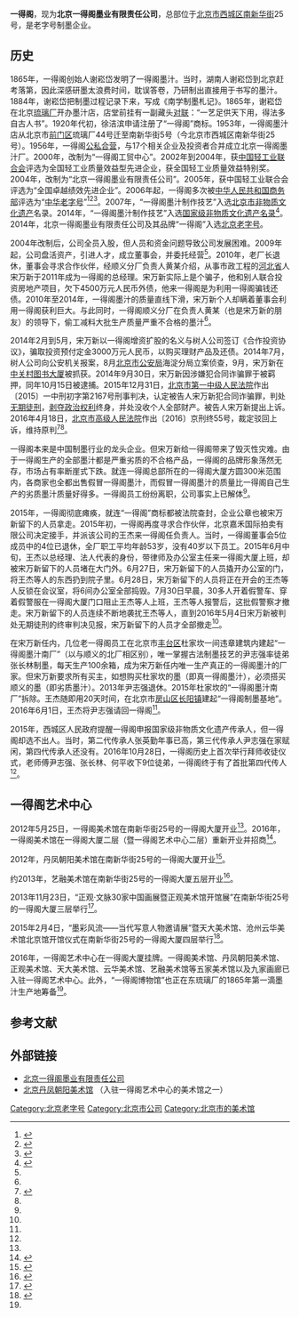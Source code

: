 {{中国非物质文化遗产
|级别 = 国
|省区市 = 北京
|名称 = 一得阁墨汁制作技艺
|图片 = YIDEGE_LOGO.png
|申报地区或单位 = [[北京市|北京市]][[西城区|西城区]]
|分类 = 传统技艺
|序号 = 1339
|编号项目 = Ⅷ—225
|登录时间 = 2014年
}}
{{Infobox company
| name = 北京一得阁墨业有限责任公司
| name_en = Beijing Yidege Ink Co.,Ltd.
| logo = 
| logo_size = 
| logo_caption = 
| image = Yidege headquarters at Liulichang (20200827151452).jpg
| image_size =
| image_caption = 位于南新华街25号的一得阁商务楼
| other_name = 
| ISIN = 
| local_code_name = CN
| local_code = 91110102101623207P
| type = 有限责任公司
| industry = 工美
| foundation = 1865年
| founder = 
| location = [[北京市|北京市]][[西城区|西城区]][[南新华街|南新华街]]25号
| area_served = 
| key_people = 夏钢寨（董事长）<br />何平（技术总监）
| products = [[墨|墨汁]]、印泥、墨块
| services = 
| owner = 
| homepage = {{URL|http://www.yidege.com.cn/}}
}}
'''一得阁'''，现为'''北京一得阁墨业有限责任公司'''，总部位于[[北京市|北京市]][[西城区|西城区]][[南新华街|南新华街]]25号，是老字号制墨企业。

==历史==
1865年，一得阁创始人谢崧岱发明了一得阁墨汁。当时，湖南人谢崧岱到北京赶考落第，因此深感研墨太浪费时间，耽误答卷，乃研制出直接用于书写的墨汁。1884年，谢崧岱把制墨过程记录下来，写成《南学制墨札记》。1865年，谢崧岱在北京[[琉璃厂|琉璃厂]]开办墨汁店，店堂前挂有一副藏头[[对联|对联]]：“一艺足供天下用，得法多自古人书”。1920年代初，徐洁滨申请注册了“一得阁”商标。1953年，一得阁墨汁店从北京市[[前门区|前门区]]琉璃厂44号迁至南新华街5号（今北京市西城区南新华街25号）。1956年，一得阁[[公私合营|公私合营]]，与17个相关企业及投资者合并成立北京一得阁墨汁厂。2000年，改制为“一得阁工贸中心”。2002年到2004年，获[[中国轻工业联合会|中国轻工业联合会]]评选为全国轻工业质量效益型先进企业，获全国轻工业质量效益特别奖。2004年，改制为“北京一得阁墨业有限责任公司”。2005年，获中国轻工业联合会评选为“全国卓越绩效先进企业”。2006年起，一得阁多次被[[中华人民共和国商务部|中华人民共和国商务部]]评选为“[[中华老字号|中华老字号]]”<ref>{{Cite web|url = http://www.yidegegongsi.com/about/aboutus-248.html|title = 关于我们|author = |date = |publisher = 北京一得阁墨业有限责任公司|language = |accessdate = 2017-03-22|quote = |archive-url = https://web.archive.org/web/20170424152900/http://www.yidegegongsi.com/about/aboutus-248.html|archive-date = 2017-04-24|dead-url = yes}}</ref><ref name=zixun>{{Cite web |url = http://news.artxun.com/shoucangpin-1711-8554514.shtml |title = 八年一剑 老字号一得阁完成现代嬗变 |author =  |date = 2012-05-14 |publisher = 博宝资讯网 |language =  |accessdate =  |quote =  |archive-url = https://web.archive.org/web/20170322204046/http://news.artxun.com/shoucangpin-1711-8554514.shtml |archive-date = 2017-03-22 |dead-url = yes }}</ref><ref name=liujia>{{Cite web |url = http://news.xinhuanet.com/local/2016-05/29/c_129024269.htm |title = 六家美术馆入驻　一得阁艺术中心 |author =  |date = 2016-05-29 |publisher = 新华网 |language =  |accessdate =  |quote =  |archive-date = 2016-05-29 |archive-url = https://web.archive.org/web/20160529072505/http://news.xinhuanet.com/local/2016-05/29/c_129024269.htm }}</ref>。2007年，“一得阁墨汁制作技艺”入选[[北京市非物质文化遗产|北京市非物质文化遗产]]名录。2014年，“一得阁墨汁制作技艺”入选[[国家级非物质文化遗产名录|国家级非物质文化遗产名录]]<ref name=jia>{{Cite web |url = http://finance.sina.com.cn/chanjing/gsnews/2016-11-29/doc-ifxyawxa2999699.shtml |title = 百年老店一得阁遭诈骗命悬一线 假墨汁攻陷琉璃厂 |author =  |date = 2016-11-29 |publisher = 新浪 |language =  |accessdate =  |quote =  |archive-date = 2019-05-02 |archive-url = https://web.archive.org/web/20190502193006/http://finance.sina.com.cn/chanjing/gsnews/2016-11-29/doc-ifxyawxa2999699.shtml }}</ref>。2014年，北京一得阁墨业有限责任公司及其品牌“一得阁”入选[[北京老字号|北京老字号]]。

2004年改制后，公司全员入股，但人员和资金问题导致公司发展困难。2009年起，公司盘活资产，引进人才，成立董事会，并委托经营<ref name=zixun/>。2010年，老厂长退休，董事会寻求合作伙伴，经顺义分厂负责人黄某介绍，从事市政工程的[[河北省|河北省]]人宋万新于2011年成为一得阁的总经理。宋万新实际上是个骗子，他和别人联合投资房地产项目，欠下4500万元人民币外债，他来一得阁是为利用一得阁骗钱还债。2010年至2014年，一得阁墨汁的质量直线下滑，宋万新个人却瞒着董事会利用一得阁获利巨大。与此同时，一得阁顺义分厂在负责人黄某（也是宋万新的朋友）的领导下，偷工减料大批生产质量严重不合格的墨汁<ref name=jia/>。

2014年2月到5月，宋万新以一得阁增资扩股的名义与树人公司签订《合作投资协议》，骗取投资预付定金3000万元人民币，以购买理财产品及还债。2014年7月，树人公司向公安机关报案，8月[[北京市公安局|北京市公安局]]海淀分局立案侦查，9月，宋万新在[[中关村图书大厦|中关村图书大厦]]被抓获。2014年9月30日，宋万新因涉嫌犯合同诈骗罪于被羁押，同年10月15日被逮捕。2015年12月31日，[[北京市第一中级人民法院|北京市第一中级人民法院]]作出〔2015〕一中刑初字第2167号刑事判决，认定被告人宋万新犯合同诈骗罪，判处[[无期徒刑|无期徒刑]]，[[剥夺政治权利|剥夺政治权利]]终身，并处没收个人全部财产。被告人宋万新提出上诉。2016年4月18日，[[北京市高级人民法院|北京市高级人民法院]]作出〔2016〕京刑终55号，裁定驳回上诉，维持原判<ref>{{Cite web  |url =http://wenshu.court.gov.cn/content/content?DocID=af48cb79-e550-43ca-84c0-c1baa88d78d5  |title =宋万新合同诈骗罪二审刑事裁定书  |author =  |date =2016-04-29  |publisher =中国裁判文书网  |language =  |accessdate =  |quote =  |archive-date =2019-05-02  |archive-url =https://web.archive.org/web/20190502165723/http://wenshu.court.gov.cn/content/content?DocID=af48cb79-e550-43ca-84c0-c1baa88d78d5  }}</ref><ref name=jia/>。

一得阁本来是中国制墨行业的龙头企业。但宋万新给一得阁带来了毁灭性灾难。由于一得阁生产的全部墨汁都是严重劣质的不合格产品，一得阁的品牌形象荡然无存，市场占有率断崖式下跌。就连一得阁总部所在的一得阁大厦方圆300米范围内，各商家也全都出售假冒一得阁墨汁，而假冒一得阁墨汁的质量比一得阁自己生产的劣质墨汁质量好得多。一得阁员工纷纷离职，公司事实上已解体<ref name=jia/>。

2015年，一得阁彻底瘫痪，就连“一得阁”商标都被法院查封，企业公章也被宋万新留下的人员拿走。2015年初，一得阁再度寻求合作伙伴，北京嘉禾国际拍卖有限公司决定接手，并派该公司的王杰来一得阁任负责人。当时，一得阁董事会5位成员中的4位已退休，全厂职工平均年龄53岁，没有40岁以下员工。2015年6月中旬，王杰以总经理、法人代表的身份，带律师及办公室主任来一得阁大厦上班，却被宋万新留下的人员堵在大门外。6月27日，宋万新留下的人员撬开办公室的门，将王杰等人的东西扔到院子里。6月28日，宋万新留下的人员将正在开会的王杰等人反锁在会议室，将6间办公室全部捣毁。7月30日早晨，30多人开着假警车、穿着假警服在一得阁大厦门口阻止王杰等人上班，王杰等人报警后，这批假警察才撤走。宋万新留下的人员连续不断地袭扰王杰等人，直到2016年5月4日宋万新被判处无期徒刑的终审判决见报，宋万新留下的人员才全部撤走<ref name=jia/>。

在宋万新任内，几位老一得阁员工在北京市[[丰台区|丰台区]]杜家坎一间违章建筑内建起“一得阁墨汁南厂”（以与顺义的北厂相区别），唯一掌握古法制墨技艺的尹志强率徒弟张长林制墨，每天生产100余箱，成为宋万新任内唯一生产真正的一得阁墨汁的厂家。但宋万新要求所有买主，如想购买杜家坎的墨（即真一得阁墨汁），必须搭买顺义的墨（即劣质墨汁）。2013年尹志强退休。2015年杜家坎的“一得阁墨汁南厂”拆除。王杰随即用20天时间，在北京市[[房山区|房山区]][[长阳镇|长阳镇]]建起“一得阁制墨基地”。2016年6月1日，王杰将尹志强请回一得阁<ref name=jia/>。

2015年，西城区人民政府提醒一得阁申报国家级非物质文化遗产传承人，但一得阁却选不出人。当时，第二代传承人张英勤年事已高，第三代传承人尹志强在家赋闲，第四代传承人还没有。2016年10月28日，一得阁历史上首次举行拜师收徒仪式，老师傅尹志强、张长林、何平收下9位徒弟，一得阁终于有了首批第四代传人<ref name=jia/>。

==一得阁艺术中心==
2012年5月25日，一得阁美术馆在南新华街25号的一得阁大厦开业<ref name=zixun/>。2016年，一得阁美术馆在一得阁大厦二层（暨一得阁艺术中心二层）重新开业并招商<ref>{{Cite web|url = http://www.yidegegongsi.com/news/newsInfo-284.html|title = 一得阁美术馆盛大招商|author = |date = 2016-11-29|publisher = 北京一得阁墨业有限责任公司|language = |accessdate = |quote = |archive-url = https://web.archive.org/web/20170322204722/http://www.yidegegongsi.com/news/newsInfo-284.html|archive-date = 2017-03-22|dead-url = yes}}</ref>。

2012年，丹凤朝阳美术馆在南新华街25号的一得阁大厦开业<ref>{{Cite web |url = http://news.ifeng.com/gundong/detail_2012_09/08/17454704_0.shtml |title = 琉璃厂一得阁丹凤朝阳美术馆开幕 |author =  |date = 2012-09-08 |publisher = 凤凰网 |language =  |accessdate =  |quote =  |archive-date = 2019-05-02 |archive-url = https://web.archive.org/web/20190502151944/http://news.ifeng.com/gundong/detail_2012_09/08/17454704_0.shtml }}</ref>。

约2013年，艺融美术馆在南新华街25号的一得阁大厦五层开业<ref>{{Cite web  |url =http://culture.ifeng.com/gundong/detail_2013_10/16/30377258_0.shtml  |title =名师书画展在艺融美术馆隆重开幕  |author =  |date =2013-10-15  |publisher =凤凰网  |language =  |accessdate =  |quote =  |archive-date =2019-05-02  |archive-url =https://web.archive.org/web/20190502174556/http://culture.ifeng.com/gundong/detail_2013_10/16/30377258_0.shtml  }}</ref>。

2013年11月23日，“正观·文脉30家中国画展暨正观美术馆开馆展”在南新华街25号的一得阁大厦三层举行<ref>{{Cite web |url = http://roll.sohu.com/20131120/n390439807.shtml |title = 正观美术馆开馆展将亮相一得阁 |author =  |date = 2013-11-20 |publisher = 搜狐 |language =  |accessdate =  |quote =  |archive-date = 2019-02-18 |archive-url = https://web.archive.org/web/20190218144953/http://roll.sohu.com/20131120/n390439807.shtml }}</ref>。

2015年2月4日，“墨彩风流——当代写意人物邀请展”暨天大美术馆、沧州云华美术馆北京馆开馆仪式在南新华街25号的一得阁大厦四层举行<ref>{{Cite web |url = http://news.artron.net/20150204/n711672.html |title = 天大、云华两家民营美术馆抢滩北京 新馆开幕聚焦当代写意人物 |author =  |date = 2015-02-04 |publisher = 雅昌艺术网 |language =  |accessdate =  |quote =  |archive-date = 2022-04-07 |archive-url = https://web.archive.org/web/20220407114214/http://news.artron.net/20150204/n711672.html }}</ref>。

2016年，一得阁艺术中心在一得阁大厦挂牌。一得阁美术馆、丹凤朝阳美术馆、正观美术馆、天大美术馆、云华美术馆、艺融美术馆等五家美术馆以及九家画廊已入驻一得阁艺术中心。此外，“一得阁博物馆”也正在东琉璃厂的1865年第一滴墨汁生产地筹备<ref name=liujia/>。

==参考文献==
{{Reflist|2}}

==外部链接==
*[http://www.yidegegongsi.com/ 北京一得阁墨业有限责任公司] {{Wayback|url=http://www.yidegegongsi.com/ |date=20220331085212 }}
*[http://www.danfengart.com 北京丹凤朝阳美术馆] {{Wayback|url=http://www.danfengart.com/ |date=20211226011842 }}（入驻一得阁艺术中心的美术馆之一）

{{老北京城}}
[[Category:北京老字号|Category:北京老字号]]
[[Category:北京市公司|Category:北京市公司]]
[[Category:北京市的美术馆|Category:北京市的美术馆]]